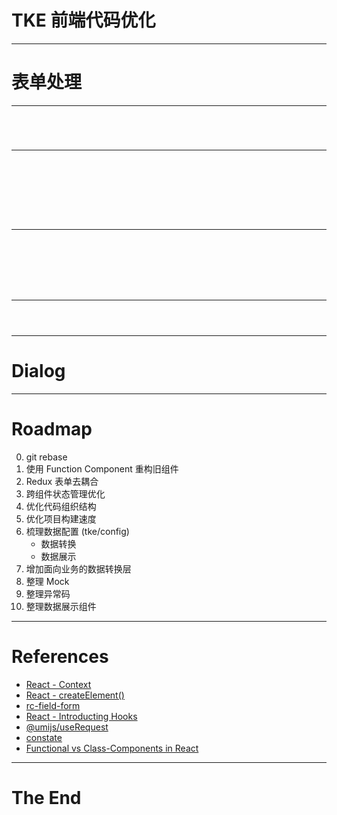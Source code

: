 

# TKE 前端代码优化

---

# 表单处理

---

<CodeSurfer>

```jsx file="./snippets/search-1-1.jsx"
```

```jsx 3,13 file="./snippets/search-1-2.jsx"
```

```jsx 5:14,18:28 file="./snippets/search-1-3.jsx"
```

```jsx file="./snippets/search-1-3.jsx"
```

</CodeSurfer>

---

<CodeSurfer>

```jsx file="./snippets/search-1-1.jsx"
```

```jsx file="./snippets/search-2-1.jsx"
```

```jsx file="./snippets/search-2-2.jsx"
```

```jsx 6 file="./snippets/search-2-2.jsx"
```

```jsx 7:15 file="./snippets/search-2-2.jsx"
```

```jsx 26 file="./snippets/search-2-2.jsx"
```

```jsx 29 file="./snippets/search-2-2.jsx"
```

```jsx file="./snippets/search-2-2.jsx"
```

</CodeSurfer>

---

<CodeSurfer>

```jsx 2:3 file="./snippets/form-component.jsx"
```

```jsx 12 file="./snippets/form-component.jsx"
```

```jsx 5:10 file="./snippets/form-component.jsx"
```

```jsx 14:16 file="./snippets/form-component.jsx"
```

```jsx 30:41 file="./snippets/form-component.jsx"
```

```jsx 42:61 file="./snippets/form-component.jsx"
```

```jsx 28 file="./snippets/form-component.jsx"
```

</CodeSurfer>

---

<CodeSurfer>

```jsx file="./snippets/form-1-1.jsx"
```

```jsx 14:16 file="./snippets/form-1-1.jsx"
```

```jsx file="./snippets/form-1-2.jsx"
```

</CodeSurfer>

---

# Dialog

---

# Roadmap

0. git rebase
1. 使用 Function Component 重构旧组件
2. Redux 表单去耦合
3. 跨组件状态管理优化
4. 优化代码组织结构
5. 优化项目构建速度
6. 梳理数据配置 (tke/config)
    - 数据转换
    - 数据展示
7. 增加面向业务的数据转换层
8. 整理 Mock
9. 整理异常码
10. 整理数据展示组件

---

# References

- [React - Context](https://reactjs.org/docs/context.html)
- [React - createElement()](https://reactjs.org/docs/react-api.html#createelement)
- [rc-field-form](https://github.com/react-component/field-form)
- [React - Introducting Hooks](https://reactjs.org/docs/hooks-intro.html)
- [@umijs/useRequest](https://hooks.umijs.org/async)
- [constate](https://github.com/diegohaz/constate)
- [Functional vs Class-Components in React](https://medium.com/@Zwenza/functional-vs-class-components-in-react-231e3fbd7108)

---

# The End

